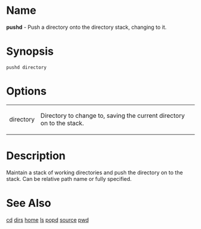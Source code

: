 = Name =
'''pushd''' - Push a directory onto the directory stack, changing to it.

= Synopsis =
 pushd directory
= Options =
{| border="1" cellpadding="2"
| directory || Directory to change to, saving the current directory on to the stack.
|}

= Description =
Maintain a stack of working directories and push the directory on to the stack. 
Can be relative path name or fully specified.
= See Also =
[[cd]] [[dirs]] [[home]] [[ls]] [[popd]] [[source]] [[pwd]]

